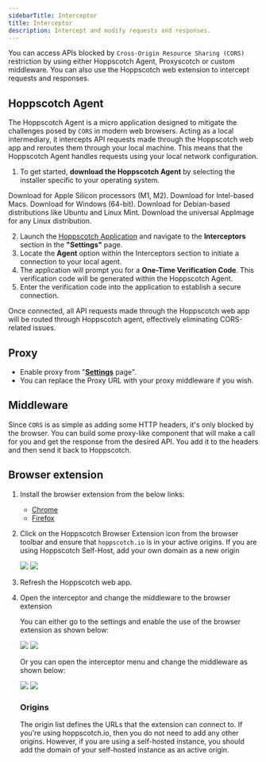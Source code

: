 ```yaml
---
sidebarTitle: Interceptor
title: Interceptor
description: Intercept and modify requests and responses.
---
```


You can access APIs blocked by `Cross-Origin Resource Sharing (CORS)` restriction by using either Hoppscotch Agent, Proxyscotch or custom middleware. You can also use the Hoppscotch web extension to intercept requests and responses.

## Hoppscotch Agent

The Hoppscotch Agent is a micro application designed to mitigate the challenges posed by `CORS` in modern web browsers. Acting as a local intermediary, it intercepts API requests made through the Hoppscotch web app and reroutes them through your local machine. This means that the Hoppscotch Agent handles requests using your local network configuration.

1. To get started, **download the Hoppscotch Agent** by selecting the installer specific to your operating system.
<AccordionGroup>
  <Accordion title="Mac" icon="apple">
    <Card title="Apple-Silicon (.dmg)" href="https://github.com/hoppscotch/agent-releases/releases/latest/download/Hoppscotch_Agent_mac_aarch64.dmg">
      Download for Apple Silicon processors (M1, M2).
    </Card>
    <Card title="For Intel-based Macs (.dmg)" href="https://github.com/hoppscotch/agent-releases/releases/latest/download/Hoppscotch_Agent_mac_x64.dmg">
      Download for Intel-based Macs.
    </Card>
  </Accordion>
  <Accordion title="Windows" icon="windows">
    <Card title="Windows Installer (.msi)" href="https://github.com/hoppscotch/agent-releases/releases/latest/download/Hoppscotch_Agent_win_x64.msi">
      Download for Windows (64-bit).
    </Card>
  </Accordion>
  <Accordion title="Linux" icon="linux">
    <Card title="Debian (.deb)" href="https://github.com/hoppscotch/agent-releases/releases/latest/download/Hoppscotch_Agent_linux_x64.deb">
      Download for Debian-based distributions like Ubuntu and Linux Mint.
    </Card>
    <Card title="App Image (.AppImage)" href="https://github.com/hoppscotch/agent-releases/releases/latest/download/Hoppscotch_Agent_linux_x64.AppImage">
      Download the universal AppImage for any Linux distribution.
    </Card>
  </Accordion>
</AccordionGroup>

2. Launch the [Hoppscotch Application](https://hoppscotch.io) and navigate to the **Interceptors** section in the **"Settings"** page.
3. Locate the **Agent** option within the Interceptors section to initiate a connection to your local agent.
4. The application will prompt you for a **One-Time Verification Code**. This verification code will be generated within the Hoppscotch Agent.
5. Enter the verification code into the application to establish a secure connection.

Once connected, all API requests made through the Hoppscotch web app will be routed through Hoppscotch agent, effectively eliminating CORS-related issues.

## Proxy

- Enable proxy from "[**Settings**](https://hoppscotch.io/settings) page".
- You can replace the Proxy URL with your proxy middleware if you wish.

## Middleware

Since `CORS` is as simple as adding some HTTP headers, it's only blocked by the browser. You can build some proxy-like component that will make a call for you and get the response from the desired API. You add it to the headers and then send it back to Hoppscotch.

## Browser extension

1. Install the browser extension from the below links:

    - [Chrome](https://chrome.google.com/webstore/detail/hoppscotch-browser-extens/amknoiejhlmhancpahfcfcfhllgkpbld?hl=en)
    - [Firefox](https://addons.mozilla.org/en-US/firefox/addon/hoppscotch)

2. Click on the Hoppscotch Browser Extension icon from the browser toolbar and ensure that `hoppscotch.io` is in your active origins. If you are using Hoppscotch Self-Host, add your own domain as a new origin

    <Frame>
      <img className="block border border-black/5 rounded-md dark:border-white/5 dark:hidden" src="/images/browser-extension-light.png" />
      <img className="hidden border border-black/5 rounded-md dark:border-white/5 dark:block" src="/images/browser-extension-dark.png" />
    </Frame>

3. Refresh the Hoppscotch web app.
4. Open the interceptor and change the middleware to the browser extension

    You can either go to the settings and enable the use of the browser extension as shown below:

    <Frame>
      <img className="block border border-black/5 rounded-md dark:border-white/5 dark:hidden" src="/images/browser-extension-enable-1-light.png" />
      <img className="hidden border border-black/5 rounded-md dark:border-white/5 dark:block" src="/images/browser-extension-enable-1-dark.png" />
    </Frame>

    Or you can open the interceptor menu and change the middleware as shown below:

    <Frame>
      <img className="block border border-black/5 rounded-md dark:border-white/5 dark:hidden" src="/images/browser-extension-enable-2-light.png" />
      <img className="hidden border border-black/5 rounded-md dark:border-white/5 dark:block" src="/images/browser-extension-enable-2-dark.png" />
    </Frame>

    ### Origins
    The origin list defines the URLs that the extension can connect to. If you're using hoppscotch.io, then you do not need to add any other origins. However, if you are using a self-hosted instance, you should add the domain of your self-hosted instance as an active origin.